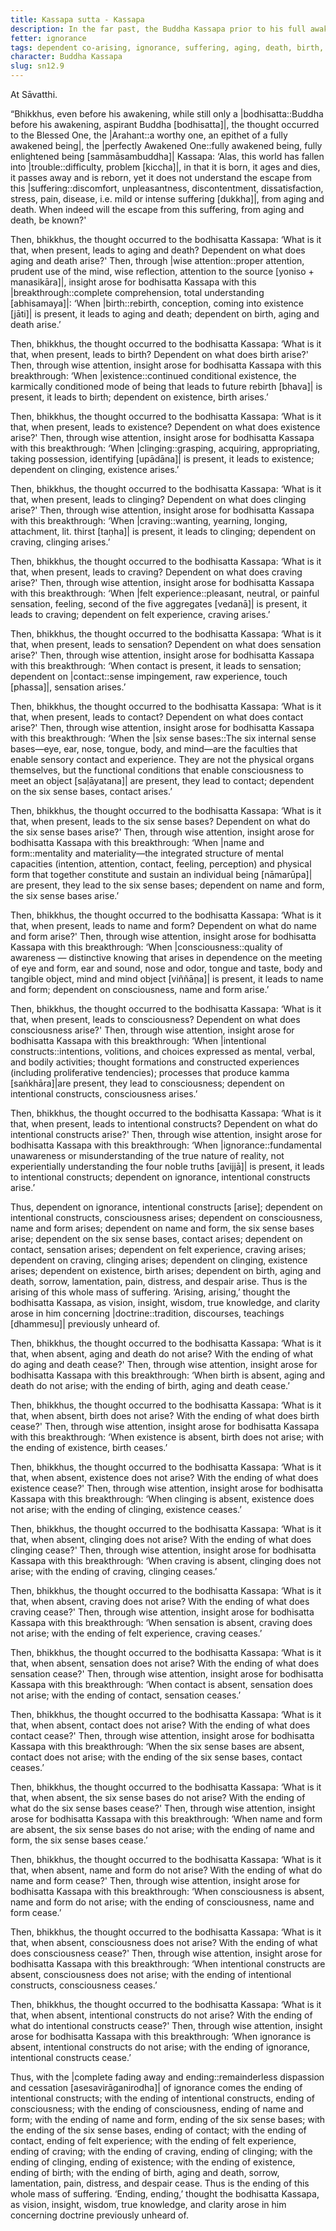 ```yaml
---
title: Kassapa sutta - Kassapa
description: In the far past, the Buddha Kassapa prior to his full awakening reflects on how the world has fallen into trouble and discovers the escape from suffering through wise attention and insight into dependent co-arising.
fetter: ignorance
tags: dependent co-arising, ignorance, suffering, aging, death, birth, existence, clinging, craving, sensation, feeling, contact, six sense bases, name and form, consciousness, intentional constructs, sn, sn12-21, sn12
character: Buddha Kassapa
slug: sn12.9
---
```


At Sāvatthi.

“Bhikkhus, even before his awakening, while still only a |bodhisatta::Buddha before his awakening, aspirant Buddha [bodhisatta]|, the thought occurred to the Blessed One, the |Arahant::a worthy one, an epithet of a fully awakened being|, the |perfectly Awakened One::fully awakened being, fully enlightened being [sammāsambuddha]| Kassapa: ‘Alas, this world has fallen into |trouble::difficulty, problem [kiccha]|, in that it is born, it ages and dies, it passes away and is reborn, yet it does not understand the escape from this |suffering::discomfort, unpleasantness, discontentment, dissatisfaction, stress, pain, disease, i.e. mild or intense suffering [dukkha]|, from aging and death. When indeed will the escape from this suffering, from aging and death, be known?'

Then, bhikkhus, the thought occurred to the bodhisatta Kassapa: ‘What is it that, when present, leads to aging and death? Dependent on what does aging and death arise?' Then, through |wise attention::proper attention, prudent use of the mind, wise reflection, attention to the source [yoniso + manasikāra]|, insight arose for bodhisatta Kassapa with this |breakthrough::complete comprehension, total understanding [abhisamaya]|: ‘When |birth::rebirth, conception, coming into existence [jāti]| is present, it leads to aging and death; dependent on birth, aging and death arise.’

Then, bhikkhus, the thought occurred to the bodhisatta Kassapa: ‘What is it that, when present, leads to birth? Dependent on what does birth arise?' Then, through wise attention, insight arose for bodhisatta Kassapa with this breakthrough: ‘When |existence::continued conditional existence, the karmically conditioned mode of being that leads to future rebirth [bhava]| is present, it leads to birth; dependent on existence, birth arises.’

Then, bhikkhus, the thought occurred to the bodhisatta Kassapa: ‘What is it that, when present, leads to existence? Dependent on what does existence arise?' Then, through wise attention, insight arose for bodhisatta Kassapa with this breakthrough: ‘When |clinging::grasping, acquiring, appropriating, taking possession, identifying [upādāna]| is present, it leads to existence; dependent on clinging, existence arises.’

Then, bhikkhus, the thought occurred to the bodhisatta Kassapa: ‘What is it that, when present, leads to clinging? Dependent on what does clinging arise?' Then, through wise attention, insight arose for bodhisatta Kassapa with this breakthrough: ‘When |craving::wanting, yearning, longing, attachment, lit. thirst [taṇha]| is present, it leads to clinging; dependent on craving, clinging arises.’

Then, bhikkhus, the thought occurred to the bodhisatta Kassapa: ‘What is it that, when present, leads to craving? Dependent on what does craving arise?' Then, through wise attention, insight arose for bodhisatta Kassapa with this breakthrough: ‘When |felt experience::pleasant, neutral, or painful sensation, feeling, second of the five aggregates [vedanā]| is present, it leads to craving; dependent on felt experience, craving arises.’

Then, bhikkhus, the thought occurred to the bodhisatta Kassapa: ‘What is it that, when present, leads to sensation? Dependent on what does sensation arise?' Then, through wise attention, insight arose for bodhisatta Kassapa with this breakthrough: ‘When contact is present, it leads to sensation; dependent on |contact::sense impingement, raw experience, touch [phassa]|, sensation arises.’

Then, bhikkhus, the thought occurred to the bodhisatta Kassapa: ‘What is it that, when present, leads to contact? Dependent on what does contact arise?' Then, through wise attention, insight arose for bodhisatta Kassapa with this breakthrough: ‘When the |six sense bases::The six internal sense bases—eye, ear, nose, tongue, body, and mind—are the faculties that enable sensory contact and experience. They are not the physical organs themselves, but the functional conditions that enable consciousness to meet an object [saḷāyatana]| are present, they lead to contact; dependent on the six sense bases, contact arises.’

Then, bhikkhus, the thought occurred to the bodhisatta Kassapa: ‘What is it that, when present, leads to the six sense bases? Dependent on what do the six sense bases arise?' Then, through wise attention, insight arose for bodhisatta Kassapa with this breakthrough: ‘When |name and form::mentality and materiality—the integrated structure of mental capacities (intention, attention, contact, feeling, perception) and physical form that together constitute and sustain an individual being [nāmarūpa]| are present, they lead to the six sense bases; dependent on name and form, the six sense bases arise.’

Then, bhikkhus, the thought occurred to the bodhisatta Kassapa: ‘What is it that, when present, leads to name and form? Dependent on what do name and form arise?' Then, through wise attention, insight arose for bodhisatta Kassapa with this breakthrough: ‘When |consciousness::quality of awareness — distinctive knowing that arises in dependence on the meeting of eye and form, ear and sound, nose and odor, tongue and taste, body and tangible object, mind and mind object [viññāṇa]| is present, it leads to name and form; dependent on consciousness, name and form arise.’

Then, bhikkhus, the thought occurred to the bodhisatta Kassapa: ‘What is it that, when present, leads to consciousness? Dependent on what does consciousness arise?' Then, through wise attention, insight arose for bodhisatta Kassapa with this breakthrough: ‘When |intentional constructs::intentions, volitions, and choices expressed as mental, verbal, and bodily activities; thought formations and constructed experiences (including proliferative tendencies); processes that produce kamma [saṅkhāra]|are present, they lead to consciousness; dependent on intentional constructs, consciousness arises.’

Then, bhikkhus, the thought occurred to the bodhisatta Kassapa: ‘What is it that, when present, leads to intentional constructs? Dependent on what do intentional constructs arise?' Then, through wise attention, insight arose for bodhisatta Kassapa with this breakthrough: ‘When |ignorance::fundamental unawareness or misunderstanding of the true nature of reality, not experientially understanding the four noble truths [avijjā]| is present, it leads to intentional constructs; dependent on ignorance, intentional constructs arise.’

Thus, dependent on ignorance, intentional constructs [arise]; dependent on intentional constructs, consciousness arises; dependent on consciousness, name and form arises; dependent on name and form, the six sense bases arise; dependent on the six sense bases, contact arises; dependent on contact, sensation arises; dependent on felt experience, craving arises; dependent on craving, clinging arises; dependent on clinging, existence arises; dependent on existence, birth arises; dependent on birth, aging and death, sorrow, lamentation, pain, distress, and despair arise. Thus is the arising of this whole mass of suffering. ‘Arising, arising,’ thought the bodhisatta Kassapa, as vision, insight, wisdom, true knowledge, and clarity arose in him concerning |doctrine::tradition, discourses, teachings [dhammesu]| previously unheard of.

Then, bhikkhus, the thought occurred to the bodhisatta Kassapa: ‘What is it that, when absent, aging and death do not arise? With the ending of what do aging and death cease?' Then, through wise attention, insight arose for bodhisatta Kassapa with this breakthrough: ‘When birth is absent, aging and death do not arise; with the ending of birth, aging and death cease.’

Then, bhikkhus, the thought occurred to the bodhisatta Kassapa: ‘What is it that, when absent, birth does not arise? With the ending of what does birth cease?' Then, through wise attention, insight arose for bodhisatta Kassapa with this breakthrough: ‘When existence is absent, birth does not arise; with the ending of existence, birth ceases.’

Then, bhikkhus, the thought occurred to the bodhisatta Kassapa: ‘What is it that, when absent, existence does not arise? With the ending of what does existence cease?' Then, through wise attention, insight arose for bodhisatta Kassapa with this breakthrough: ‘When clinging is absent, existence does not arise; with the ending of clinging, existence ceases.’

Then, bhikkhus, the thought occurred to the bodhisatta Kassapa: ‘What is it that, when absent, clinging does not arise? With the ending of what does clinging cease?' Then, through wise attention, insight arose for bodhisatta Kassapa with this breakthrough: ‘When craving is absent, clinging does not arise; with the ending of craving, clinging ceases.’

Then, bhikkhus, the thought occurred to the bodhisatta Kassapa: ‘What is it that, when absent, craving does not arise? With the ending of what does craving cease?' Then, through wise attention, insight arose for bodhisatta Kassapa with this breakthrough: ‘When sensation is absent, craving does not arise; with the ending of felt experience, craving ceases.’

Then, bhikkhus, the thought occurred to the bodhisatta Kassapa: ‘What is it that, when absent, sensation does not arise? With the ending of what does sensation cease?' Then, through wise attention, insight arose for bodhisatta Kassapa with this breakthrough: ‘When contact is absent, sensation does not arise; with the ending of contact, sensation ceases.’

Then, bhikkhus, the thought occurred to the bodhisatta Kassapa: ‘What is it that, when absent, contact does not arise? With the ending of what does contact cease?' Then, through wise attention, insight arose for bodhisatta Kassapa with this breakthrough: ‘When the six sense bases are absent, contact does not arise; with the ending of the six sense bases, contact ceases.’

Then, bhikkhus, the thought occurred to the bodhisatta Kassapa: ‘What is it that, when absent, the six sense bases do not arise? With the ending of what do the six sense bases cease?' Then, through wise attention, insight arose for bodhisatta Kassapa with this breakthrough: ‘When name and form are absent, the six sense bases do not arise; with the ending of name and form, the six sense bases cease.’

Then, bhikkhus, the thought occurred to the bodhisatta Kassapa: ‘What is it that, when absent, name and form do not arise? With the ending of what do name and form cease?' Then, through wise attention, insight arose for bodhisatta Kassapa with this breakthrough: ‘When consciousness is absent, name and form do not arise; with the ending of consciousness, name and form cease.’

Then, bhikkhus, the thought occurred to the bodhisatta Kassapa: ‘What is it that, when absent, consciousness does not arise? With the ending of what does consciousness cease?' Then, through wise attention, insight arose for bodhisatta Kassapa with this breakthrough: ‘When intentional constructs are absent, consciousness does not arise; with the ending of intentional constructs, consciousness ceases.’

Then, bhikkhus, the thought occurred to the bodhisatta Kassapa: ‘What is it that, when absent, intentional constructs do not arise? With the ending of what do intentional constructs cease?' Then, through wise attention, insight arose for bodhisatta Kassapa with this breakthrough: ‘When ignorance is absent, intentional constructs do not arise; with the ending of ignorance, intentional constructs cease.’

Thus, with the |complete fading away and ending::remainderless dispassion and cessation [asesavirāganirodha]| of ignorance comes the ending of intentional constructs; with the ending of intentional constructs, ending of consciousness; with the ending of consciousness, ending of name and form; with the ending of name and form, ending of the six sense bases; with the ending of the six sense bases, ending of contact; with the ending of contact, ending of felt experience; with the ending of felt experience, ending of craving; with the ending of craving, ending of clinging; with the ending of clinging, ending of existence; with the ending of existence, ending of birth; with the ending of birth, aging and death, sorrow, lamentation, pain, distress, and despair cease. Thus is the ending of this whole mass of suffering. ‘Ending, ending,’ thought the bodhisatta Kassapa, as vision, insight, wisdom, true knowledge, and clarity arose in him concerning doctrine previously unheard of.